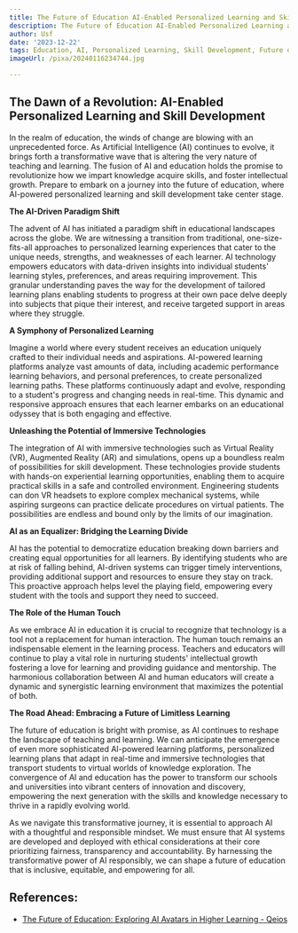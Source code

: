 ```yaml
---
title: The Future of Education AI-Enabled Personalized Learning and Skill Development
description: The Future of Education AI-Enabled Personalized Learning and Skill Development
author: Usf
date: '2023-12-22'
tags: Education, AI, Personalized Learning, Skill Development, Future of Education
imageUrl: /pixa/20240116234744.jpg

---
```

## The Dawn of a  Revolution:  AI-Enabled Personalized Learning and Skill Development

In the  realm of education, the winds of change are blowing with an unprecedented force. As Artificial Intelligence  (AI) continues to evolve, it brings forth a transformative wave that is altering  the very  nature of teaching and learning. The fusion of AI and education holds the  promise to revolutionize how we impart knowledge acquire skills,  and foster  intellectual growth. Prepare to embark on a journey into  the future of education,  where AI-powered personalized learning  and skill development take center  stage.

**The  AI-Driven Paradigm Shift**

The advent of AI has initiated  a paradigm shift in educational landscapes across the globe. We are  witnessing a transition from  traditional, one-size-fits-all approaches  to personalized learning experiences that cater to the unique needs, strengths, and weaknesses  of each learner. AI technology empowers educators with data-driven insights into individual students' learning styles, preferences, and areas  requiring improvement. This granular understanding  paves the way for the development of tailored learning plans enabling students to progress at their own pace  delve deeply into subjects that pique their interest, and receive targeted support in areas where they struggle.

**A Symphony of Personalized Learning**

Imagine  a world where every student receives  an education uniquely crafted to their individual needs  and aspirations. AI-powered learning platforms analyze  vast amounts  of data, including academic performance learning behaviors, and personal  preferences,  to  create  personalized learning paths. These platforms continuously adapt and evolve, responding to a  student's  progress and changing needs in real-time. This dynamic and  responsive approach ensures that  each learner embarks on an educational odyssey that is  both  engaging and effective.

**Unleashing the Potential of Immersive Technologies**

The  integration of AI with immersive technologies such as Virtual Reality  (VR), Augmented Reality (AR)  and simulations, opens up a boundless realm  of possibilities for skill development. These technologies provide students  with hands-on experiential learning opportunities, enabling them to  acquire practical skills in a safe and controlled environment. Engineering students can don VR headsets to explore complex mechanical systems, while aspiring surgeons can practice delicate procedures on virtual patients. The possibilities are endless and bound only by the limits of our imagination.

**AI  as an Equalizer: Bridging  the Learning Divide**

AI has the potential to democratize education  breaking down barriers and creating equal opportunities for all learners. By identifying students  who are at risk of falling behind, AI-driven systems can trigger timely interventions, providing additional support and resources to ensure they stay on  track. This proactive approach helps level the playing  field, empowering every student with  the tools and support they need to succeed.

**The  Role of the Human Touch**

As we embrace AI in education it is crucial to recognize that technology is a tool not a  replacement for human interaction. The human touch remains an indispensable element  in the learning process. Teachers and educators will continue to play a vital role in nurturing students' intellectual growth fostering a love for learning and providing guidance and mentorship. The  harmonious collaboration between AI and human educators will create a dynamic and synergistic learning environment that maximizes the potential of both.

**The Road Ahead: Embracing a Future of Limitless Learning**

The future of education is bright with promise,  as AI continues to reshape the landscape of teaching and  learning. We  can anticipate the emergence of even more  sophisticated AI-powered learning platforms, personalized learning  plans that adapt in real-time and immersive  technologies that transport students to virtual worlds of knowledge exploration. The convergence of AI  and education has the power to transform  our schools and universities into vibrant centers of innovation and discovery, empowering  the next generation with the skills and knowledge necessary to thrive in a rapidly evolving world.

As we navigate this transformative journey, it is essential to approach AI with a thoughtful and responsible mindset. We must ensure that AI  systems are developed and deployed with ethical considerations at their core prioritizing fairness, transparency  and  accountability. By harnessing the transformative power of AI responsibly, we can shape a future of education that is inclusive, equitable, and empowering for all.

## References:
- [The Future of Education: Exploring AI Avatars in Higher Learning - Qeios](https://www.qeios.com/read/80Z989)
